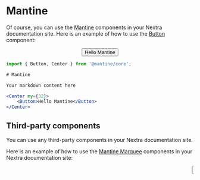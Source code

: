 
# Mantine

Of course, you can use the [Mantine](https://mantine.dev/) components in your Nextra documentation site. Here is an example of how to use the [Button](https://mantine.dev/core/button/) component:

<Center my={32}>
    <Button>Hello Mantine</Button>
</Center>

```jsx
import { Button, Center } from '@mantine/core';

# Mantine

Your markdown content here

<Center my={32}>
    <Button>Hello Mantine</Button>
</Center>
```

## Third-party components

You can use any third-party components in your Nextra documentation site. 

Here is an example of how to use the [Mantine Marquee](https://gfazioli.github.io/mantine-marquee/) components in your Nextra documentation site:


<Marquee my={32} fadeEdges pauseOnHover>
  <Button
    size="xl"
    component="a"
    href="https://gfazioli.github.io/mantine-marquee/"
    target="_blank"
  >
    Mantine Marquee
  </Button>
  <Button
    size="xl"
    component="a"
    href="https://gfazioli.github.io/mantine-reflection/"
    target="_blank"
  >
    Mantine Reflection
  </Button>
  <Button
    size="xl"
    component="a"
    href="https://gfazioli.github.io/mantine-split-pane/"
    target="_blank"
  >
    Mantine Split Pane
  </Button>
  <Button
    size="xl"
    component="a"
    href="https://gfazioli.github.io/mantine-spinner/"
    target="_blank"
  >
    Mantine Spinner
  </Button>
  <Button
    size="xl"
    component="a"
    href="https://gfazioli.github.io/mantine-parallax/"
    target="_blank"
  >
    Mantine Parallax
  </Button>
</Marquee>

